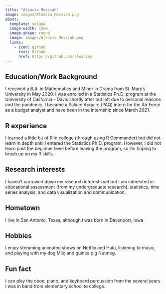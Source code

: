 ```yaml
---
title: "Aleacia Messiah"
image: images/Aleacia_Messiah.png
about:
  template: solana
  image-width: 15em
  image-shape: round
  image: images/Aleacia_Messiah.png 
  links:
    - icon: github
      text: Github
      href: https://github.com/aleaciam
---
```

## Education/Work Background
I received a B.A. in Mathematics and Minor in Drama from St. Mary's University in May 2020. I was enrolled in a Statistics Ph.D. program at the University of California - Davis shortly after but left due to personal reasons and the pandemic. I became a Palace Acquire (PAQ) intern for the Air Force as a budget analyst and have been in the internship since March 2021. 

## R experience
I learned a little bit of R in college (through using R Commander) but did not learn in depth until I entered the Statistics Ph.D. program. However, I did not learn past the beginner level before leaving the program, so I'm hoping to brush up on my R skills.

## Research interests
I haven't narrowed down my research interests yet but I am interested in educational assessment (from my undergraduate research), statistics, time series analysis, and data visualization and communication.

## Hometown
I live in San Antonio, Texas, although I was born in Davenport, Iowa. 

## Hobbies
I enjoy streaming animated shows on Netflix and Hulu, listening to music, and playing with my dog Milo and guinea pig Nutmeg. 

## Fun fact
I can play the oboe, piano, and keyboard percussion from the several years I was in band from elementary school to college. 